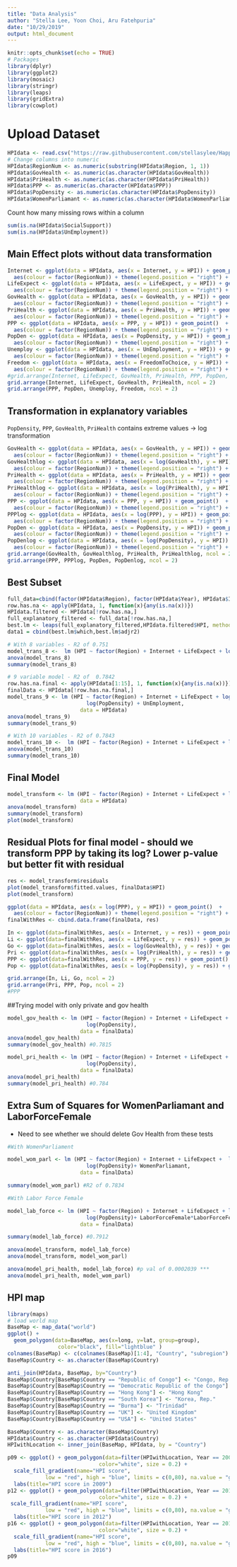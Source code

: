 ```yaml
---
title: "Data Analysis"
author: "Stella Lee, Yoon Choi, Aru Fatehpuria"
date: "10/29/2019"
output: html_document
---
```


```r
knitr::opts_chunk$set(echo = TRUE)
# Packages
library(dplyr)
library(ggplot2)
library(mosaic)
library(stringr)
library(leaps)
library(gridExtra)
library(cowplot)
```

# Upload Dataset

```r
HPIdata <- read.csv("https://raw.githubusercontent.com/stellasylee/Happiness-Planet-Index/master/finalDataset.csv")[-1]
# Change columns into numeric
HPIdata$RegionNum <- as.numeric(substring(HPIdata$Region, 1, 1))
HPIdata$GovHealth <- as.numeric(as.character(HPIdata$GovHealth))
HPIdata$PriHealth <- as.numeric(as.character(HPIdata$PriHealth))
HPIdata$PPP <- as.numeric(as.character(HPIdata$PPP))
HPIdata$PopDensity <- as.numeric(as.character(HPIdata$PopDensity))
HPIdata$WomenParliamant <- as.numeric(as.character(HPIdata$WomenParliamant))
```

Count how many missing rows within a column

```r
sum(is.na(HPIdata$SocialSupport))
sum(is.na(HPIdata$UnEmployment))
```

## Main Effect plots without data transformation
```r
Internet <- ggplot(data = HPIdata, aes(x = Internet, y = HPI)) + geom_point()  +
  aes(colour = factor(RegionNum)) + theme(legend.position = "right") + labs(title = "Internet")
LifeExpect <- ggplot(data = HPIdata, aes(x = LifeExpect, y = HPI)) + geom_point()  +
  aes(colour = factor(RegionNum)) + theme(legend.position = "right") + labs(title = "Life Expectency (yr)")
GovHealth <- ggplot(data = HPIdata, aes(x = GovHealth, y = HPI)) + geom_point()  +
  aes(colour = factor(RegionNum)) + theme(legend.position = "right") + labs(title = "Government Health Expenditure")
PriHealth <- ggplot(data = HPIdata, aes(x = PriHealth, y = HPI)) + geom_point()  +
  aes(colour = factor(RegionNum)) + theme(legend.position = "right") + labs(title = "Private Health Expenditure")
PPP <- ggplot(data = HPIdata, aes(x = PPP, y = HPI)) + geom_point()  +
  aes(colour = factor(RegionNum)) + theme(legend.position = "right") + labs(title = "Purchasing Power")
PopDen <- ggplot(data = HPIdata, aes(x = PopDensity, y = HPI)) + geom_point()  +
  aes(colour = factor(RegionNum)) + theme(legend.position = "right") + labs(title = "Population Density")
Unemploy <- ggplot(data = HPIdata, aes(x = UnEmployment, y = HPI)) + geom_point()  +
  aes(colour = factor(RegionNum)) + theme(legend.position = "right") + labs(title = "Unemployment")
Freedom <- ggplot(data = HPIdata, aes(x = FreedomToChoice, y = HPI)) + geom_point()  +
  aes(colour = factor(RegionNum)) + theme(legend.position = "right") + labs(title = "Freedom to Choice")
#grid.arrange(Internet, LifeExpect, GovHealth, PriHealth, PPP, PopDen, Unemploy, Freedom, ncol = 2)
grid.arrange(Internet, LifeExpect, GovHealth, PriHealth, ncol = 2)
grid.arrange(PPP, PopDen, Unemploy, Freedom, ncol = 2)
```

## Transformation in explanatory variables

```PopDensity```, ```PPP```, ```GovHealth```, ```PriHealth``` contains extreme values -> log transformation
```r
GovHealth <- ggplot(data = HPIdata, aes(x = GovHealth, y = HPI)) + geom_point()  +
  aes(colour = factor(RegionNum)) + theme(legend.position = "right") + labs(title = "Government Health Expenditure")
GovHealthlog <- ggplot(data = HPIdata, aes(x = log(GovHealth), y = HPI)) + geom_point()  +
  aes(colour = factor(RegionNum)) + theme(legend.position = "right") + labs(title = "Government Health Expenditure")
PriHealth <- ggplot(data = HPIdata, aes(x = PriHealth, y = HPI)) + geom_point()  +
  aes(colour = factor(RegionNum)) + theme(legend.position = "right") + labs(title = "Private Health Expenditure")
PriHealthlog <- ggplot(data = HPIdata, aes(x = log(PriHealth), y = HPI)) + geom_point()  +
  aes(colour = factor(RegionNum)) + theme(legend.position = "right") + labs(title = "Private Health Expenditure")
PPP <- ggplot(data = HPIdata, aes(x = PPP, y = HPI)) + geom_point()  +
  aes(colour = factor(RegionNum)) + theme(legend.position = "right") + labs(title = "Purchasing Power")
PPPlog <- ggplot(data = HPIdata, aes(x = log(PPP), y = HPI)) + geom_point()  +
  aes(colour = factor(RegionNum)) + theme(legend.position = "right") + labs(title = "Purchasing Power")
PopDen <- ggplot(data = HPIdata, aes(x = PopDensity, y = HPI)) + geom_point()  +
  aes(colour = factor(RegionNum)) + theme(legend.position = "right") + labs(title = "Population Density")
PopDenlog <- ggplot(data = HPIdata, aes(x = log(PopDensity), y = HPI)) + geom_point()  +
  aes(colour = factor(RegionNum)) + theme(legend.position = "right") + labs(title = "Population Density")
grid.arrange(GovHealth, GovHealthlog, PriHealth, PriHealthlog, ncol = 2)
grid.arrange(PPP, PPPlog, PopDen, PopDenlog, ncol = 2)
```

## Best Subset

```r
full_data=cbind(factor(HPIdata$Region), factor(HPIdata$Year), HPIdata$Internet, HPIdata$LifeExpect, HPIdata$GovHealth, log(HPIdata$GovHealth), HPIdata$PriHealth, log(HPIdata$PriHealth), HPIdata$PPP, log(HPIdata$PPP), HPIdata$PopDensity,log(HPIdata$PopDensity),HPIdata$UnEmployment, HPIdata$FreedomToChoice, HPIdata$Corruption)
row.has.na <- apply(HPIdata, 1, function(x){any(is.na(x))})
HPIdata.filtered <- HPIdata[!row.has.na,]
full_explanatory_filtered <- full_data[!row.has.na,]
best.lm <- leaps(full_explanatory_filtered,HPIdata.filtered$HPI, method = "adjr2", names = c('Region','Year','Internet','Life Expectancy','Gov Health','log Gov Health', 'PriHealth','log PriHealth','PPP','log PPP', 'PopDen','Log PopDensity','Unemployment','Freedom to Choice','Corruption'), nbest=3)
data1 = cbind(best.lm$which,best.lm$adjr2)

# With 8 variables - R2 of 0.751
model_trans_8 <-  lm (HPI ~ factor(Region) + Internet + LifeExpect + log(GovHealth) + PPP + log(PPP) + log(PopDensity) + FreedomToChoice, data = HPIdata)
anova(model_trans_8)
summary(model_trans_8)

# 9 variable model - R2 of  0.7842 
row.has.na.final <- apply(HPIdata[1:15], 1, function(x){any(is.na(x))})
finalData <- HPIdata[!row.has.na.final,]
model_trans_9 <- lm (HPI ~ factor(Region) + Internet + LifeExpect + log(GovHealth) + PriHealth + log(PriHealth) + PPP +
                         log(PopDensity) + UnEmployment,
                       data = HPIdata)
anova(model_trans_9)
summary(model_trans_9)

# With 10 variables - R2 of 0.7843
model_trans_10 <-  lm (HPI ~ factor(Region) + Internet + LifeExpect + log(GovHealth) + PriHealth + log(PriHealth) + PPP + log(PPP) + log(PopDensity) + UnEmployment, data = HPIdata)
anova(model_trans_10)
summary(model_trans_10)
```

## Final Model

```r
model_transform <- lm (HPI ~ factor(Region) + Internet + LifeExpect + log(GovHealth) + log(PriHealth) + PPP + log(PopDensity),
                       data = HPIdata)
anova(model_transform)
summary(model_transform)
plot(model_transform)
```

## Residual Plots for final model - should we transform PPP by taking its log? Lower p-value but better fit with residual

```r
res <- model_transform$residuals
plot(model_transform$fitted.values, finalData$HPI)
plot(model_transform)

ggplot(data = HPIdata, aes(x = log(PPP), y = HPI)) + geom_point()  +
  aes(colour = factor(RegionNum)) + theme(legend.position = "right") + labs(title = "Purchasing Power")
finalWithRes <- cbind.data.frame(finalData, res)

In <- ggplot(data=finalWithRes, aes(x = Internet, y = res)) + geom_point() + geom_hline(yintercept = 0) + labs(title = "Internet")
Li <- ggplot(data=finalWithRes, aes(x = LifeExpect, y = res)) + geom_point() + geom_hline(yintercept = 0) + labs(title = "Life Expectency")
Go <- ggplot(data=finalWithRes, aes(x = log(GovHealth), y = res)) + geom_point() + geom_hline(yintercept = 0) + labs(title = "GovHealth")
Pri <- ggplot(data=finalWithRes, aes(x = log(PriHealth), y = res)) + geom_point() + geom_hline(yintercept = 0) + labs(title = "PriHealth")
PPP <- ggplot(data=finalWithRes, aes(x = PPP, y = res)) + geom_point() + geom_hline(yintercept = 0) + labs(title = "Purchasing Power")
Pop <- ggplot(data=finalWithRes, aes(x = log(PopDensity), y = res)) + geom_point() + geom_hline(yintercept = 0) + labs(title = "PopDensity")

grid.arrange(In, Li, Go, ncol = 2)
grid.arrange(Pri, PPP, Pop, ncol = 2)
#PPP
```
##Trying model with only private and gov health 
```r
model_gov_health <- lm (HPI ~ factor(Region) + Internet + LifeExpect + log(GovHealth) + PPP +
                         log(PopDensity),
                       data = finalData)
anova(model_gov_health)
summary(model_gov_health) #0.7815

model_pri_health <- lm (HPI ~ factor(Region) + Internet + LifeExpect + log(PriHealth) + PPP +
                         log(PopDensity),
                       data = finalData)
anova(model_pri_health)
summary(model_pri_health) #0.784 
```

## Extra Sum of Squares for WomenParliamant and LaborForceFemale
 - Need to see whether we should delete Gov Health from these tests
```r
#With WomenParliament 

model_wom_parl <- lm (HPI ~ factor(Region) + Internet + LifeExpect +  log(PriHealth) + PPP +
                         log(PopDensity)+ WomenParliamant,
                       data = finalData)

summary(model_wom_parl) #R2 of 0.7834 

#With Labor Force Female 

model_lab_force <- lm (HPI ~ factor(Region) + Internet + LifeExpect + log(PriHealth) + PPP +
                         log(PopDensity)+ LaborForceFemale*LaborForceFemale,
                       data = finalData)

summary(model_lab_force) #0.7912

anova(model_transform, model_lab_force)
anova(model_transform, model_wom_parl)

anova(model_pri_health, model_lab_force) #p val of 0.0002039 ***
anova(model_pri_health, model_wom_parl)
```

## HPI map
```r
library(maps) 
# load world map
BaseMap <- map_data("world")
ggplot() + 
  geom_polygon(data=BaseMap, aes(x=long, y=lat, group=group),
                color="black", fill="lightblue" )
colnames(BaseMap) <- c(colnames(BaseMap)[1:4], "Country", "subregion")
BaseMap$Country <- as.character(BaseMap$Country)

anti_join(HPIdata, BaseMap, by="Country")
BaseMap$Country[BaseMap$Country == "Republic of Congo"] <- "Congo, Rep."
BaseMap$Country[BaseMap$Country == "Democratic Republic of the Congo"] <- "Congo, Dem. Rep."
BaseMap$Country[BaseMap$Country == "Hong Kong"] <- "Hong Kong"
BaseMap$Country[BaseMap$Country == "South Korea"] <- "Korea, Rep."
BaseMap$Country[BaseMap$Country == "Burma"] <- "Trinidad"
BaseMap$Country[BaseMap$Country == "UK"] <- "United Kingdom"
BaseMap$Country[BaseMap$Country == "USA"] <- "United States"

BaseMap$Country <- as.character(BaseMap$Country)
HPIdata$Country <- as.character(HPIdata$Country)
HPIwithLocation <- inner_join(BaseMap, HPIdata, by = "Country")

p09 <- ggplot() + geom_polygon(data=filter(HPIwithLocation, Year == 2009), aes(x=long, y=lat, group=group, fill = HPI), 
                             color="white", size = 0.2) + 
  scale_fill_gradient(name="HPI score", 
            low = "red", high = "blue", limits = c(0,80), na.value = "grey50") +
  labs(title="HPI score in 2009")
p12 <- ggplot() + geom_polygon(data=filter(HPIwithLocation, Year == 2012), aes(x=long, y=lat, group=group, fill = HPI), 
                             color="white", size = 0.2) + 
 scale_fill_gradient(name="HPI score", 
            low = "red", high = "blue", limits = c(0,80), na.value = "grey50") +
  labs(title="HPI score in 2012")
p16 <- ggplot() + geom_polygon(data=filter(HPIwithLocation, Year == 2016), aes(x=long, y=lat, group=group, fill = HPI), 
                             color="white", size = 0.2) + 
  scale_fill_gradient(name="HPI score", 
            low = "red", high = "blue", limits = c(0,80), na.value = "grey50") +
  labs(title="HPI score in 2016")
p09
```
